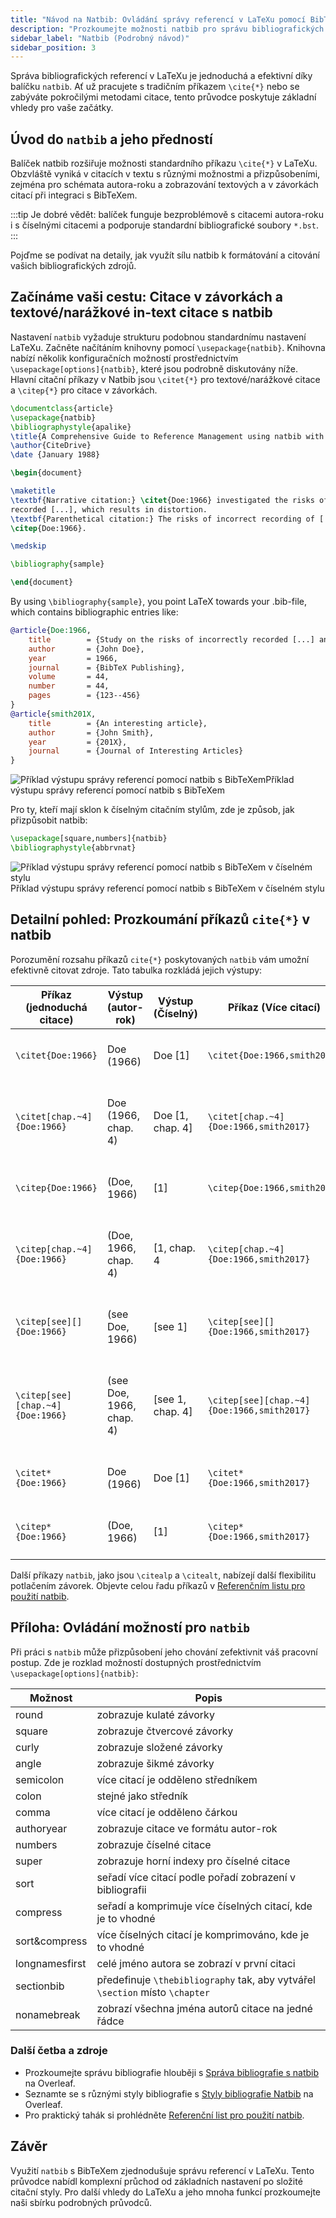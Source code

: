 ```yaml
---
title: "Návod na Natbib: Ovládání správy referencí v LaTeXu pomocí BibTeXu"
description: "Prozkoumejte možnosti natbib pro správu bibliografických referencí v LaTeXu. Tento podrobný návod pokrývá základy natbib, od citací v textu po integraci s BibTeXem."
sidebar_label: "Natbib (Podrobný návod)"
sidebar_position: 3
---
```



Správa bibliografických referencí v LaTeXu je jednoduchá a efektivní díky balíčku `natbib`. Ať už pracujete s tradičním příkazem `\cite{*}` nebo se zabýváte pokročilými metodami citace, tento průvodce poskytuje základní vhledy pro vaše začátky.

<CiteDrive/>

## Úvod do `natbib` a jeho předností

Balíček natbib rozšiřuje možnosti standardního příkazu `\cite{*}` v LaTeXu. Obzvláště vyniká v citacích v textu s různými možnostmi a přizpůsobeními, zejména pro schémata autora-roku a zobrazování textových a v závorkách citací při integraci s BibTeXem.

:::tip
Je dobré vědět: balíček funguje bezproblémově s citacemi autora-roku i s číselnými citacemi a podporuje standardní bibliografické soubory `*.bst`.
:::

Pojďme se podívat na detaily, jak využít sílu natbib k formátování a citování vašich bibliografických zdrojů.

## Začínáme vaši cestu: Citace v závorkách a textové/narážkové in-text citace s natbib

Nastavení `natbib` vyžaduje strukturu podobnou standardnímu nastavení LaTeXu. Začněte načítáním knihovny pomocí `\usepackage{natbib}`. Knihovna nabízí několik konfiguračních možností prostřednictvím `\usepackage[options]{natbib}`, které jsou podrobně diskutovány níže. Hlavní citační příkazy v Natbib jsou `\citet{*}` pro textové/narážkové citace a `\citep{*}` pro citace v závorkách.


```latex
\documentclass{article}
\usepackage{natbib}
\bibliographystyle{apalike}
\title{A Comprehensive Guide to Reference Management using natbib with BibTeX}
\author{CiteDrive}
\date {January 1988}

\begin{document}

\maketitle
\textbf{Narrative citation:} \citet{Doe:1966} investigated the risks of incorrectly \\
recorded [...], which results in distortion.
\textbf{Parenthetical citation:} The risks of incorrect recording of [...] could lead to distortion
\citep{Doe:1966}.

\medskip

\bibliography{sample}

\end{document}
```

By using `\bibliography{sample}`, you point LaTeX towards your .bib-file, which contains bibliographic entries like:

```bibtex
@article{Doe:1966,
	title        = {Study on the risks of incorrectly recorded [...] and their impact on [...].},
	author       = {John Doe},
	year         = 1966,
	journal      = {BibTeX Publishing},
	volume       = 44,
	number       = 44,
	pages        = {123--456}
}
@article{smith201X,
	title        = {An interesting article},
	author       = {John Smith},
	year         = {201X},
	journal      = {Journal of Interesting Articles}
}
```

![Příklad výstupu správy referencí pomocí natbib s BibTeXem](@assets/images/tutorial/output_example_bibtex_natbib.png)Příklad výstupu správy referencí pomocí natbib s BibTeXem

Pro ty, kteří mají sklon k číselným citačním stylům, zde je způsob, jak přizpůsobit natbib:


```latex
\usepackage[square,numbers]{natbib}
\bibliographystyle{abbrvnat}
```

![Příklad výstupu správy referencí pomocí natbib s BibTeXem v číselném stylu](@assets/images/tutorial/output_example_bibtex_natbib_numeric.png)Příklad výstupu správy referencí pomocí natbib s BibTeXem v číselném stylu

## Detailní pohled: Prozkoumání příkazů `cite{*}` v natbib

Porozumění rozsahu příkazů `cite{*}` poskytovaných `natbib` vám umožní efektivně citovat zdroje. Tato tabulka rozkládá jejich výstupy:

|Příkaz (jednoduchá citace)|Výstup (autor-rok)|Výstup (Číselný)|Příkaz (Více citací)|Výstup (autor-rok)|Výstup (Číselný)|
|---------------------------|----------------------|------------------|------------------------------|---|---|
|`\citet{Doe:1966}`|Doe (1966) |Doe [1]|`\citet{Doe:1966,smith2017}`|Doe (1966); Smith (2017)|Doe [1], Smith [2]|
|`\citet[chap.~4]{Doe:1966}`|Doe (1966, chap. 4)|Doe [1, chap. 4]|`\citet[chap.~4]{Doe:1966,smith2017}`|Doe (1966); Smith (2017, chap. 4)|Doe [1], Smith [2, chap. 4]|
|`\citep{Doe:1966}`|(Doe, 1966)|[1]|`\citep{Doe:1966,smith2017}`|(Doe, 1966; Smith, 2017)|[1, 2|
|`\citep[chap.~4]{Doe:1966}`|(Doe, 1966, chap. 4)|[1, chap. 4|`\citep[chap.~4]{Doe:1966,smith2017}`|(Doe, 1966; Smith, 2017, chap. 4)|1, 2, chap. 4]|
|`\citep[see][]{Doe:1966}`|(see Doe, 1966)|[see 1]|`\citep[see][]{Doe:1966,smith2017}`|(see Doe, 1966; Smith, 2017)|[see 1, 2]|
|`\citep[see][chap.~4]{Doe:1966}`|(see Doe, 1966, chap. 4)|[see 1, chap. 4]|`\citep[see][chap.~4]{Doe:1966,smith2017}`|(see Doe, 1966; Smith, 2017, chap. 4)|[see 1, 2, chap. 4]|
|`\citet*{Doe:1966}`|Doe (1966)|Doe [1]|`\citet*{Doe:1966,smith2017}`|Doe (1966); Smith (2017)|Doe [1], Smith [2]|
|`\citep*{Doe:1966}`|(Doe, 1966)|[1]|`\citep*{Doe:1966,smith2017}`|(Doe, 1966; Smith, 2017)|[1, 2]|

Další příkazy `natbib`, jako jsou `\citealp` a `\citealt`, nabízejí další flexibilitu potlačením závorek. Objevte celou řadu příkazů v [Referenčním listu pro použití natbib](https://gking.harvard.edu/files/natnotes2.pdf).

## Příloha: Ovládání možností pro `natbib`

Při práci s `natbib` může přizpůsobení jeho chování zefektivnit váš pracovní postup. Zde je rozklad možností dostupných prostřednictvím `\usepackage[options]{natbib}`:

|Možnost|Popis|
|----------------------|----------|
|round|zobrazuje kulaté závorky|
|square|zobrazuje čtvercové závorky|
|curly|zobrazuje složené závorky|
|angle|zobrazuje šikmé závorky|
|semicolon|více citací je odděleno středníkem|
|colon|stejné jako středník|
|comma|více citací je odděleno čárkou|
|authoryear|zobrazuje citace ve formátu autor-rok|
|numbers|zobrazuje číselné citace|
|super|zobrazuje horní indexy pro číselné citace|
|sort|seřadí více citací podle pořadí zobrazení v bibliografii|
|compress|seřadí a komprimuje více číselných citací, kde je to vhodné|
|sort&compress|více číselných citací je komprimováno, kde je to vhodné|
|longnamesfirst|celé jméno autora se zobrazí v první citaci|
|sectionbib|předefinuje `\thebibliography` tak, aby vytvářel `\section` místo `\chapter`|
|nonamebreak|zobrazí všechna jména autorů citace na jedné řádce|


### Další četba a zdroje

- Prozkoumejte správu bibliografie hlouběji s [Správa bibliografie s natbib](https://www.overleaf.com/learn/latex/Bibliography_management_with_natbib) na Overleaf.
- Seznamte se s různými styly bibliografie s [Styly bibliografie Natbib](https://www.overleaf.com/learn/latex/Natbib_bibliography_styles) na Overleaf.
- Pro praktický tahák si prohlédněte [Referenční list pro použití natbib](https://gking.harvard.edu/files/natnotes2.pdf).

## Závěr

Využití `natbib` s BibTeXem zjednodušuje správu referencí v LaTeXu. Tento průvodce nabídl komplexní průchod od základních nastavení po složité citační styly. Pro další vhledy do LaTeXu a jeho mnoha funkcí prozkoumejte naši sbírku podrobných průvodců.
